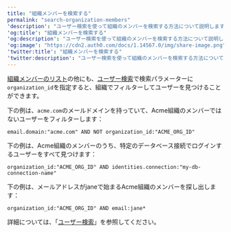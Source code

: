 ---
title: "組織メンバーを検索する"
permalink: "search-organization-members"
'description': "ユーザー検索を使って組織のメンバーを検索する方法について説明します。"
'og:title': "組織メンバーを検索する"
'og:description': "ユーザー検索を使って組織のメンバーを検索する方法について説明します。"
'og:image': "https://cdn2.auth0.com/docs/1.14567.0/img/share-image.png"
'twitter:title': "組織メンバーを検索する"
'twitter:description': "ユーザー検索を使って組織のメンバーを検索する方法について説明します。"
---

[組織メンバーのリスト](/ja-jp/manage-users/organizations/configure-organizations/retrieve-members)の他にも、[ユーザー検索](/ja-jp/manage-users/user-search)で検索パラメーターに`organization_id`を指定すると、組織でフィルターしてユーザーを見つけることができます。

下の例は、`acme.com`のメールドメインを持っていて、Acme組織のメンバーではないユーザーをフィルターします：

`email.domain:"acme.com" AND NOT organization_id:"ACME_ORG_ID"`

下の例は、Acme組織のメンバーのうち、特定のデータベース接続でログインするユーザーをすべて見つけます：

`organization_id:"ACME_ORG_ID" AND identities.connection:"my-db-connection-name"`

下の例は、メールアドレスがjaneで始まるAcme組織のメンバーを探し出します：

`organization_id:"ACME_ORG_ID" AND email:jane*`

詳細については、「[ユーザー検索](/ja-jp/manage-users/user-search)」を参照してください。